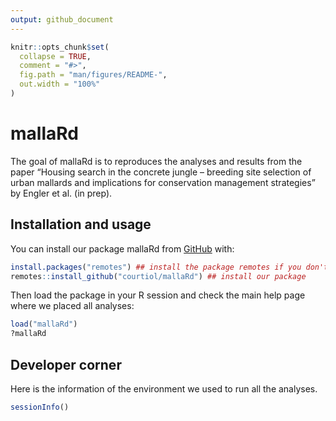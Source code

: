 ```yaml
---
output: github_document
---
```


<!-- README.md is generated from README.Rmd. Please edit that file -->

```r
knitr::opts_chunk$set(
  collapse = TRUE,
  comment = "#>",
  fig.path = "man/figures/README-",
  out.width = "100%"
)
```


# mallaRd

<!-- badges: start -->
<!-- badges: end -->

The goal of mallaRd is to reproduces the analyses and results from the paper "Housing search in the concrete jungle – breeding site selection of urban mallards and implications for conservation management strategies" by Engler et al. (in prep). 

## Installation and usage

You can install our package mallaRd from [GitHub](https://github.com/) with:

```r
install.packages("remotes") ## install the package remotes if you don't have it
remotes::install_github("courtiol/mallaRd") ## install our package
```

Then load the package in your R session and check the main help page where we placed all analyses:

```r
load("mallaRd")
?mallaRd
```

## Developer corner

Here is the information of the environment we used to run all the analyses.

```r
sessionInfo()
```

